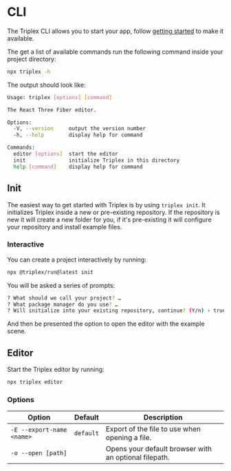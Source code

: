 # CLI

The Triplex CLI allows you to start your app, follow
[getting started](/docs/getting-started) to make it available.

The get a list of available commands run the following command inside your
project directory:

```bash
npx triplex -h
```

The output should look like:

```bash
Usage: triplex [options] [command]

The React Three Fiber editor.

Options:
  -V, --version     output the version number
  -h, --help        display help for command

Commands:
  editor [options]  start the editor
  init              initialize Triplex in this directory
  help [command]    display help for command
```

## Init

The easiest way to get started with Triplex is by using `triplex init`. It
initializes Triplex inside a new or pre-existing repository. If the repository
is new it will create a new folder for you, if it's pre-existing it will
configure your repository and install example files.

### Interactive

You can create a project interactively by running:

```bash
npx @triplex/run@latest init
```

You will be asked a series of prompts:

```bash
? What should we call your project? …
? What package manager do you use? …
? Will initialize into your existing repository, continue? (Y/n) › true
```

And then be presented the option to open the editor with the example scene.

## Editor

Start the Triplex editor by running:

```sh
npx triplex editor
```

### Options

| Option                    | Default   | Description                                           |
| ------------------------- | --------- | ----------------------------------------------------- |
| `-E --export-name <name>` | `default` | Export of the file to use when opening a file.        |
| `-o --open [path]`        |           | Opens your default browser with an optional filepath. |
